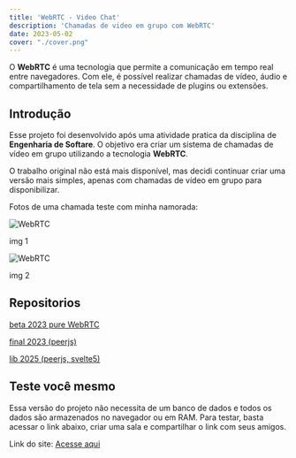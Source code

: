 ```yaml
---
title: 'WebRTC - Video Chat'
description: 'Chamadas de video em grupo com WebRTC'
date: 2023-05-02
cover: "./cover.png"
---
```


O **WebRTC** é uma tecnologia que permite a comunicação em tempo real entre navegadores. Com ele, é possível realizar chamadas de vídeo, áudio e compartilhamento de tela sem a necessidade de plugins ou extensões.

## Introdução

Esse projeto foi desenvolvido após uma atividade pratica da disciplina de **Engenharia de Softare**. O objetivo era criar um sistema de chamadas de vídeo em grupo utilizando a tecnologia **WebRTC**.

O trabalho original não está mais disponível, mas decidi continuar criar uma versão mais simples, apenas com chamadas de vídeo em grupo para disponibilizar.

Fotos de uma chamada teste com minha namorada:

![WebRTC](./image.png)

img 1

![WebRTC](./image1.png)

img 2


## Repositorios


[beta 2023 pure WebRTC](https://github.com/andre-brandao/svelte-rtc)

[final 2023 (peerjs)](https://github.com/andre-brandao/peerjs-svelte)

[lib 2025 (peerjs, svelte5)](https://github.com/andre-brandao/peer-svelte)


## Teste você mesmo 

Essa versão do projeto não necessita de um banco de dados e todos os dados são armazenados no navegador ou em RAM. Para testar, basta acessar o link abaixo, criar uma sala e compartilhar o link com seus amigos.

Link do site: [Acesse aqui](https://meet.andrebrandao.dev/)
